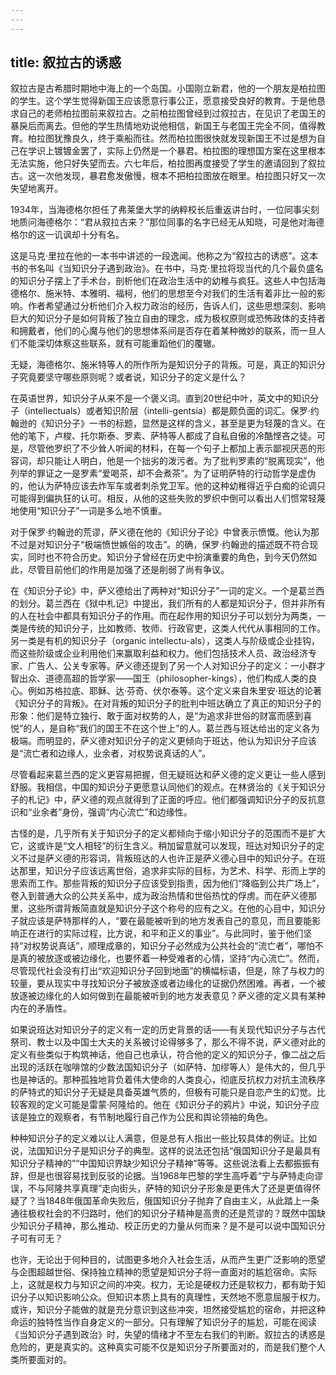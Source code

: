 ```yaml
---
---
---
```

title: 叙拉古的诱惑
---






叙拉古是古希腊时期地中海上的一个岛国。小国刚立新君，他的一个朋友是柏拉图的学生。这个学生觉得新国王应该愿意行事公正，愿意接受良好的教育。于是他恳求自己的老师柏拉图前来叙拉古。之前柏拉图曾经到过叙拉古，在见识了老国王的暴戾后而离去。但他的学生热情地劝说他相信，新国王与老国王完全不同，值得教育。柏拉图犹豫良久，终于乘船而往。然而柏拉图很快就发现新国王不过是想为自己在学识上镀镀金罢了，实际上仍然是一个暴君。柏拉图的理想国方案在这里根本无法实施，他只好失望而去。六七年后，柏拉图再度接受了学生的邀请回到了叙拉古。这一次他发现，暴君愈发傲慢，根本不把柏拉图放在眼里。柏拉图只好又一次失望地离开。

1934年，当海德格尔担任了弗莱堡大学的纳粹校长后重返讲台时，一位同事尖刻地质问海德格尔：“君从叙拉古来？”那位同事的名字已经无从知晓，可是他对海德格尔的这一讥讽却十分有名。

这是马克·里拉在他的一本书中讲述的一段逸闻。他称之为“叙拉古的诱惑”。这本书的书名叫《当知识分子遇到政治》。在书中，马克·里拉将现当代的几个最负盛名的知识分子摆上了手术台，剖析他们在政治生活中的幼稚与疯狂。这些人中包括海德格尔、施米特、本雅明、福柯，他们的思想至今对我们的生活有着非比一般的影响。作者希望通过分析他们介入权力政治的经历，告诉人们，这些思想深刻、影响巨大的知识分子是如何背叛了独立自由的理念，成为极权原则或恐怖政体的支持者和拥戴者，他们的心魔与他们的思想体系间是否存在着某种微妙的联系，而一旦人们不能深切体察这些联系，就有可能重蹈他们的覆辙。

无疑，海德格尔、施米特等人的所作所为是知识分子的背叛。可是，真正的知识分子究竟要坚守哪些原则呢？或者说，知识分子的定义是什么？

在英语世界，知识分子从来不是一个褒义词。直到20世纪中叶，英文中的知识分子（intellectuals）或者知识阶层（intelli-gentsia）都是颇负面的词汇。保罗·约翰逊的《知识分子》一书的标题，显然是这样的含义，甚至是更为轻蔑的含义。在他的笔下，卢梭、托尔斯泰、罗素、萨特等人都成了自私自傲的冷酷悭吝之徒。可是，尽管他罗织了不少耸人听闻的材料，在每一个句子上都加上表示鄙视厌恶的形容词，却只能让人明白，他是一个拙劣的泼污者。为了批判罗素的“脱离现实”，他列举的罪证之一是罗素“爱喝茶，却不会煮茶”。为了证明萨特的行动哲学是虚伪的，他认为萨特应该去炸军车或者刺杀党卫军。他的这种幼稚得近乎白痴的论调只可能得到偏执狂的认可。相反，从他的这些失败的罗织中倒可以看出人们惯常轻蔑地使用“知识分子”一词是多么地不慎重。

对于保罗·约翰逊的荒谬，萨义德在他的《知识分子论》中曾表示愤慨。他认为那不过是对知识分子“极端愤世嫉俗的攻击”。的确，保罗·约翰逊的描述既不符合现实，同时也不符合历史。知识分子曾经在历史中扮演重要的角色，到今天仍然如此，尽管目前他们的作用是加强了还是削弱了尚有争议。

在《知识分子论》中，萨义德给出了两种对“知识分子”一词的定义。一个是葛兰西的划分。葛兰西在《狱中札记》中提出，我们所有的人都是知识分子，但并非所有的人在社会中都具有知识分子的作用。而在起作用的知识分子可以划分为两类，一类是传统的知识分子，比如教师、牧师、行政官吏，这类人代代从事相同的工作。另一类是有机的知识分子（organic intellectu-als），这类人与阶级或企业挂钩，而这些阶级或企业利用他们来赢取利益和权力。他们包括技术人员、政治经济专家、广告人、公关专家等。萨义德还提到了另一个人对知识分子的定义：一小群才智出众、道德高超的哲学家——国王（philosopher-kings），他们构成人类的良心。例如苏格拉底、耶稣、达·芬奇、伏尔泰等。这个定义来自朱里安·班达的论著《知识分子的背叛》。在对背叛的知识分子的批判中班达确立了真正的知识分子的形象：他们是特立独行、敢于面对权势的人，是“为追求非世俗的财富而感到喜悦”的人，是自称“我们的国王不在这个世上”的人。葛兰西与班达给出的定义各为极端。而明显的，萨义德对知识分子的定义更倾向于班达，他认为知识分子应该是“流亡者和边缘人，业余者，对权势说真话的人”。

尽管看起来葛兰西的定义更容易把握，但无疑班达和萨义德的定义更让一些人感到舒服。我相信，中国的知识分子更愿意认同他们的观点。在林贤治的《关于知识分子的札记》中，萨义德的观点就得到了正面的呼应。他们都强调知识分子的反抗意识和“业余者”身份，强调“内心流亡”和边缘性。

古怪的是，几乎所有关于知识分子的定义都倾向于缩小知识分子的范围而不是扩大它，这或许是“文人相轻”的衍生含义。稍加留意就可以发现，班达对知识分子的定义不过是萨义德的形容词，背叛班达的人也许正是萨义德心目中的知识分子。在班达那里，知识分子应该远离世俗，追求非实际的目标，为艺术、科学、形而上学的思索而工作。那些背叛的知识分子应该受到指责，因为他们“降临到公共广场上”，卷入到普通大众的公共关系中，成为政治热情和世俗热忱的俘虏。而在萨义德那里，这些所谓背叛简直就是知识分子这个称号的应有之义。在他的心目中，知识分子就应该是萨特那样的人，“要在最能被听到的地方发表自己的意见，而且要能影响正在进行的实际过程，比方说，和平和正义的事业”。与此同时，鉴于他们坚持“对权势说真话”，顺理成章的，知识分子必然成为公共社会的“流亡者”，哪怕不是真的被放逐或被边缘化，也要怀着一种受难者的心情，坚持“内心流亡”。然而，尽管现代社会没有打出“欢迎知识分子回到地面”的横幅标语，但是，除了与权力的较量，要从现实中寻找知识分子被放逐或者边缘化的证据仍然困难。再者，一个被放逐被边缘化的人如何做到在最能被听到的地方发表意见？萨义德的定义具有某种内在的矛盾性。

如果说班达对知识分子的定义有一定的历史背景的话——有关现代知识分子与古代祭司、教士以及中国士大夫的关系被讨论得够多了，那么不得不说，萨义德对此的定义有些类似于构筑神话，他自己也承认，符合他的定义的知识分子，像二战之后出现的活跃在咖啡馆的少数法国知识分子（如萨特、加缪等人）是伟大的，但几乎也是神话的。那种孤独地背负着伟大使命的人类良心，彻底反抗权力对抗主流秩序的萨特式的知识分子无疑是具备英雄气质的，但极有可能只是自恋产生的幻觉。比较客观的定义可能是雷蒙·阿隆给的。他在《知识分子的鸦片》中说，知识分子应该是独立的观察者，有节制地履行自己作为公民和舆论领袖的角色。

种种知识分子的定义难以让人满意，但是总有人指出一些比较具体的例证。比如说，法国知识分子是知识分子的典型。这样的说法还包括“俄国知识分子是最具有知识分子精神的”“中国知识界缺少知识分子精神”等等。这些说法看上去都振振有辞，但是也很容易找到反驳的论据。当1968年巴黎的学生高呼着“宁与萨特走向谬误，不与阿隆共享真理”走向街头，萨特的知识分子形象是更伟大了还是更值得怀疑了？当1848年俄国革命失败后，俄国知识分子抛弃了自由主义，从此踏上一条通往极权社会的不归路时，他们的知识分子精神是高贵的还是荒谬的？既然中国缺少知识分子精神，那么推动、校正历史的力量从何而来？是不是可以说中国知识分子可有可无？

也许，无论出于何种目的，试图更多地介入社会生活，从而产生更广泛影响的愿望与企图超越世俗、保持独立精神的愿望是知识分子将一直面对的尴尬宿命。实际上，这就是权力与知识之间的冲突。权力，无论是硬权力还是软权力，都有助于知识分子以知识影响公众。但知识本质上具有的真理性，天然地不愿意屈服于权力。或许，知识分子能做的就是充分意识到这些冲突，坦然接受尴尬的宿命，并把这种命运的独特性当作自身定义的一部分。只有理解了知识分子的尴尬，可能在阅读《当知识分子遇到政治》时，失望的情绪才不至左右我们的判断。叙拉古的诱惑是危险的，更是真实的。这种真实可能不仅是知识分子所要面对的，而是我们整个人类所要面对的。